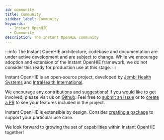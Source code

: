 ```yaml
---
id: community
title: Community
sidebar_label: Community
keywords:
  - Instant OpenHIE
  - Community
description: The Instant OpenHIE community
---
```


:::info
The Instant OpenHIE architecture, codebase and documentation are under active development and are subject to change. While we encourage adoption and extension of the Instant OpenHIE framework, we do not consider this ready for production use at this stage.
:::

Instant OpenHIE is an open-source project, developed by [Jembi Health Systems](https://www.jembi.org/) and [IntraHealth International](https://www.intrahealth.org/).

We encourage any contributions and suggestions! If you would like to get involved, please visit us on [Github](https://github.com/openhie/instant). Feel free to [submit an issue](https://github.com/openhie/instant/issues/new) or to [create a PR](https://github.com/openhie/instant/compare) to see your features included in the project.

Instant OpenHIE is extensible by design. Consider [creating a package](../how-to/creating-packages) to support your particular use case.

We look forward to growing the set of capabilities within Instant OpenHIE together!
